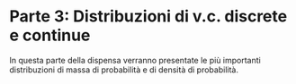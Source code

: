 # Parte 3: Distribuzioni di v.c. discrete e continue {#sec-distr}

In questa parte della dispensa verranno presentate le più importanti distribuzioni di massa di probabilità e di densità di probabilità.

<!-- e, nell'ultima parte della dispensa verrà discusso l'argomento più difficile, quello dell'inferenza. Prima di affrontare il secondo tema, l'analisi descrittiva dei dati, sarà necessario introdurre il linguaggio di programmazione statistica R (un'introduzione a R è fornita in Appendice). Inoltre, prima di potere discutere l'inferenza, dovranno essere introdotti i concetti di base della teoria delle probabilità, in quanto l'inferenza non è che l'applicazione della teoria delle probabilità all'analisi dei dati. -->
